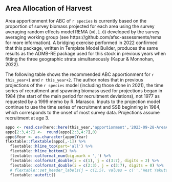 
## Area Allocation of Harvest

Area apportionment for ABC of `r species` is currently based on the proportion of survey biomass projected for each area using the  survey averaging random effects model REMA (`v0.1.0`) developed by the survey averaging working group (see https://github.com/afsc-assessments/rema for more information).  A bridging exercise performed in 2022 confirmed that this package, written in Template Model Builder, produces the same results as the ADMB-RE package used for this stock in previous years when fitting the three geographic strata simultaneously (Kapur & Monnohan, 2022). 

The following table shows the recommended ABC apportionment for `r this_year+1` and `r this_year+2`. The author notes that in previous projections of the `r species` model (including those done in 2021), the time series of recruitment and spawning biomass used for projections began in 1984 (the start of the main period for recruitment deviations), not 1977 as requested by a 1999 memo by R. Marasco. Inputs to the projection model continue to use the time series of recruitment and SSB beginning in 1984, which corresponds to the onset of most survey data. Projections assume recruitment at age 3.


```r
appo <- read.csv(here::here(this_year,'apportionment','2023-09-28-AreaApportionment.csv'))
appo[2:3,4:7] <-  round(appo[2:3,4:7],0)
appo$Year <- as.character(appo$Year)
flextable::flextable(appo[,-1]) %>%
  flextable::hline_top(part='all') %>% 
  flextable::hline_bottom() %>%
  flextable::colformat_num(big.mark = ',') %>%
  flextable::colformat_double(i = c(1), j = c(3:7), digits = 2) %>%
  flextable::colformat_double(i = c(2:3), j = c(3:7), digits = 0) %>%
  # flextable::set_header_labels(j = c(1,5), values = c('','West Yakutat')) %>%
  flextable::autofit()
```
